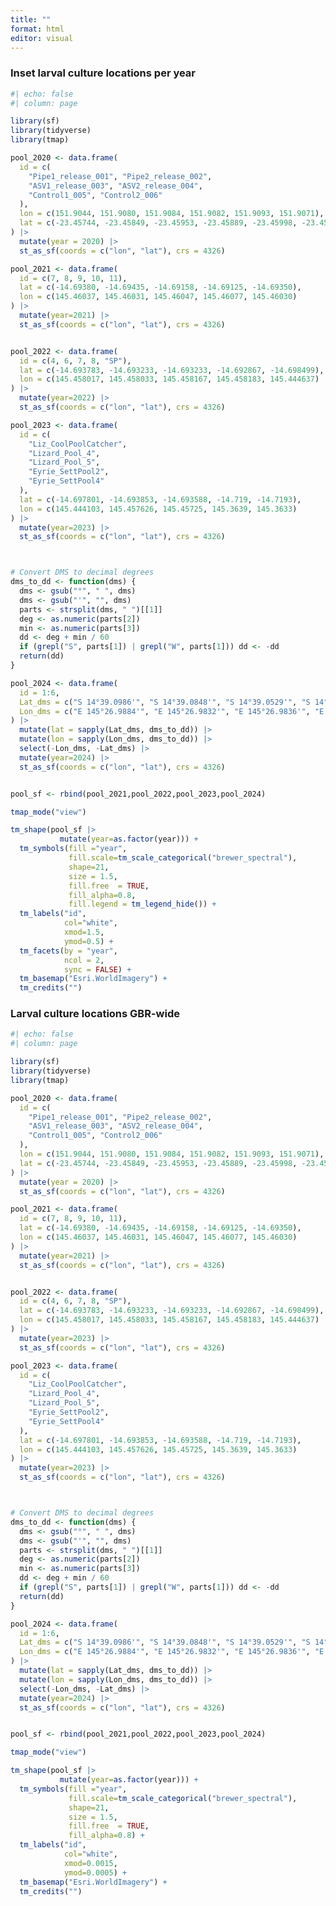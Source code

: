 ```yaml
---
title: ""
format: html
editor: visual
---
```


### Inset larval culture locations per year

```r
#| echo: false
#| column: page

library(sf)
library(tidyverse)
library(tmap)

pool_2020 <- data.frame(
  id = c(
    "Pipe1_release_001", "Pipe2_release_002",
    "ASV1_release_003", "ASV2_release_004",
    "Control1_005", "Control2_006"
  ),
  lon = c(151.9044, 151.9080, 151.9084, 151.9082, 151.9093, 151.9071),
  lat = c(-23.45744, -23.45849, -23.45953, -23.45889, -23.45998, -23.45878)
) |>
  mutate(year = 2020) |>
  st_as_sf(coords = c("lon", "lat"), crs = 4326)

pool_2021 <- data.frame(
  id = c(7, 8, 9, 10, 11),
  lat = c(-14.69380, -14.69435, -14.69158, -14.69125, -14.69350),
  lon = c(145.46037, 145.46031, 145.46047, 145.46077, 145.46030)
) |>
  mutate(year=2021) |>
  st_as_sf(coords = c("lon", "lat"), crs = 4326)


pool_2022 <- data.frame(
  id = c(4, 6, 7, 8, "SP"),
  lat = c(-14.693783, -14.693233, -14.693233, -14.692867, -14.698499),
  lon = c(145.458017, 145.458033, 145.458167, 145.458183, 145.444637)
) |>
  mutate(year=2022) |>
  st_as_sf(coords = c("lon", "lat"), crs = 4326)

pool_2023 <- data.frame(
  id = c(
    "Liz_CoolPoolCatcher",
    "Lizard_Pool_4",
    "Lizard_Pool_5",
    "Eyrie_SettPool2",
    "Eyrie_SettPool4"
  ),
  lat = c(-14.697801, -14.693853, -14.693588, -14.719, -14.7193),
  lon = c(145.444103, 145.457626, 145.45725, 145.3639, 145.3633)
) |>
  mutate(year=2023) |>
  st_as_sf(coords = c("lon", "lat"), crs = 4326)



# Convert DMS to decimal degrees
dms_to_dd <- function(dms) {
  dms <- gsub("°", " ", dms)
  dms <- gsub("'", "", dms)
  parts <- strsplit(dms, " ")[[1]]
  deg <- as.numeric(parts[2])
  min <- as.numeric(parts[3])
  dd <- deg + min / 60
  if (grepl("S", parts[1]) | grepl("W", parts[1])) dd <- -dd
  return(dd)
}

pool_2024 <- data.frame(
  id = 1:6,
  Lat_dms = c("S 14°39.0986'", "S 14°39.0848'", "S 14°39.0529'", "S 14°39.0592'", "S 14°38.8209'", "S 14°38.8318'"),
  Lon_dms = c("E 145°26.9884'", "E 145°26.9832'", "E 145°26.9836'", "E 145°27.0004'", "E 145°27.1678'", "E 145°27.1764'")
) |>
  mutate(lat = sapply(Lat_dms, dms_to_dd)) |>
  mutate(lon = sapply(Lon_dms, dms_to_dd)) |>
  select(-Lon_dms, -Lat_dms) |>
  mutate(year=2024) |>
  st_as_sf(coords = c("lon", "lat"), crs = 4326)


pool_sf <- rbind(pool_2021,pool_2022,pool_2023,pool_2024)

tmap_mode("view")

tm_shape(pool_sf |> 
           mutate(year=as.factor(year))) +
  tm_symbols(fill ="year", 
             fill.scale=tm_scale_categorical("brewer_spectral"),  
             shape=21, 
             size = 1.5,  
             fill.free  = TRUE, 
             fill_alpha=0.8, 
             fill.legend = tm_legend_hide()) +
  tm_labels("id", 
            col="white", 
            xmod=1.5, 
            ymod=0.5) +
  tm_facets(by = "year", 
            ncol = 2, 
            sync = FALSE) +
  tm_basemap("Esri.WorldImagery") +
  tm_credits("")


```

### Larval culture locations GBR-wide

```r
#| echo: false
#| column: page

library(sf)
library(tidyverse)
library(tmap)

pool_2020 <- data.frame(
  id = c(
    "Pipe1_release_001", "Pipe2_release_002",
    "ASV1_release_003", "ASV2_release_004",
    "Control1_005", "Control2_006"
  ),
  lon = c(151.9044, 151.9080, 151.9084, 151.9082, 151.9093, 151.9071),
  lat = c(-23.45744, -23.45849, -23.45953, -23.45889, -23.45998, -23.45878)
) |>
  mutate(year = 2020) |>
  st_as_sf(coords = c("lon", "lat"), crs = 4326)

pool_2021 <- data.frame(
  id = c(7, 8, 9, 10, 11),
  lat = c(-14.69380, -14.69435, -14.69158, -14.69125, -14.69350),
  lon = c(145.46037, 145.46031, 145.46047, 145.46077, 145.46030)
) |>
  mutate(year=2021) |>
  st_as_sf(coords = c("lon", "lat"), crs = 4326)


pool_2022 <- data.frame(
  id = c(4, 6, 7, 8, "SP"),
  lat = c(-14.693783, -14.693233, -14.693233, -14.692867, -14.698499),
  lon = c(145.458017, 145.458033, 145.458167, 145.458183, 145.444637)
) |>
  mutate(year=2023) |>
  st_as_sf(coords = c("lon", "lat"), crs = 4326)

pool_2023 <- data.frame(
  id = c(
    "Liz_CoolPoolCatcher",
    "Lizard_Pool_4",
    "Lizard_Pool_5",
    "Eyrie_SettPool2",
    "Eyrie_SettPool4"
  ),
  lat = c(-14.697801, -14.693853, -14.693588, -14.719, -14.7193),
  lon = c(145.444103, 145.457626, 145.45725, 145.3639, 145.3633)
) |>
  mutate(year=2023) |>
  st_as_sf(coords = c("lon", "lat"), crs = 4326)



# Convert DMS to decimal degrees
dms_to_dd <- function(dms) {
  dms <- gsub("°", " ", dms)
  dms <- gsub("'", "", dms)
  parts <- strsplit(dms, " ")[[1]]
  deg <- as.numeric(parts[2])
  min <- as.numeric(parts[3])
  dd <- deg + min / 60
  if (grepl("S", parts[1]) | grepl("W", parts[1])) dd <- -dd
  return(dd)
}

pool_2024 <- data.frame(
  id = 1:6,
  Lat_dms = c("S 14°39.0986'", "S 14°39.0848'", "S 14°39.0529'", "S 14°39.0592'", "S 14°38.8209'", "S 14°38.8318'"),
  Lon_dms = c("E 145°26.9884'", "E 145°26.9832'", "E 145°26.9836'", "E 145°27.0004'", "E 145°27.1678'", "E 145°27.1764'")
) |>
  mutate(lat = sapply(Lat_dms, dms_to_dd)) |>
  mutate(lon = sapply(Lon_dms, dms_to_dd)) |>
  select(-Lon_dms, -Lat_dms) |>
  mutate(year=2024) |>
  st_as_sf(coords = c("lon", "lat"), crs = 4326)


pool_sf <- rbind(pool_2021,pool_2022,pool_2023,pool_2024)

tmap_mode("view")

tm_shape(pool_sf |>
           mutate(year=as.factor(year))) +
  tm_symbols(fill ="year", 
             fill.scale=tm_scale_categorical("brewer_spectral"),  
             shape=21, 
             size = 1.5,  
             fill.free  = TRUE, 
             fill_alpha=0.8) +
  tm_labels("id", 
            col="white", 
            xmod=0.0015, 
            ymod=0.0005) +
  tm_basemap("Esri.WorldImagery") +
  tm_credits("")


```
